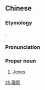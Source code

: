 {{also|琼斯}}
==Chinese==
{{zh-forms|s=琼斯}}

===Etymology===
{{bor|zh|en|Jones}}.

===Pronunciation===
{{zh-pron
|m=Qióngsī
|c=king4 si1
|cat=pn
}}

===Proper noun===
{{zh-proper noun}}

# [[Jones]]

{{zh-cat|English surnames}}

[[zh:瓊斯]]